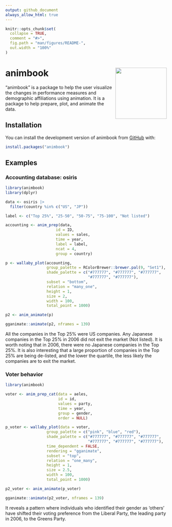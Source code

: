```yaml
---
output: github_document
always_allow_html: true
---
```


<!-- README.md is generated from README.Rmd. Please edit that file -->

```r
knitr::opts_chunk$set(
  collapse = TRUE,
  comment = "#>",
  fig.path = "man/figures/README-",
  out.width = "100%"
)
```

# animbook <img src="man/figures/logo.png" align="right" height="160" alt="" />

<!-- badges: start -->

<!-- badges: end -->

"animbook" is a package to help the user visualize the changes in performance measures and demographic affiliations using animation. It is a package to help prepare, plot, and animate the data.

## Installation

You can install the development version of animbook from [GitHub](https://github.com/KrisanatA/animbook) with:

``` r
install.packages("animbook")
```

## Examples

### Accounting database: osiris

```r
library(animbook)
library(dplyr)
```

```r
data <- osiris |> 
  filter(country %in% c("US", "JP"))

label <- c("Top 25%", "25-50", "50-75", "75-100", "Not listed")

accounting <- anim_prep(data, 
                      id = ID, 
                      values = sales, 
                      time = year, 
                      label = label, 
                      ncat = 4, 
                      group = country)

p <- wallaby_plot(accounting,
                  group_palette = RColorBrewer::brewer.pal(9, "Set1"),
                  shade_palette = c("#777777", "#777777", "#777777",
                                    "#777777", "#777777"),
                  subset = "bottom",
                  relation = "many_one",
                  height = 1,
                  size = 2,
                  width = 100,
                  total_point = 1000)

p2 <- anim_animate(p)

gganimate::animate(p2, nframes = 139)
```

All the companies in the Top 25% were US companies. Any Japanese companies in the Top 25% in 2006 did not exit the market (Not listed). It is worth noting that in 2006, there were no Japanese companies in the Top 25%. It is also interesting that a large proportion of companies in the Top 25% are being de-listed, and the lower the quartile, the less likely the companies are to exit the market.

### Voter behavior

```r
library(animbook)

voter <- anim_prep_cat(data = aeles,
                       id = id,
                       values = party,
                       time = year,
                       group = gender,
                       order = NULL)

p_voter <- wallaby_plot(data = voter,
                  group_palette = c("pink", "blue", "red"),
                  shade_palette = c("#777777", "#777777", "#777777",
                                    "#777777", "#777777", "#777777"),
                  time_dependent = FALSE,
                  rendering = "gganimate",
                  subset = "top",
                  relation = "one_many",
                  height = 1,
                  size = 2.5,
                  width = 100,
                  total_point = 1000)

p2_voter <- anim_animate(p_voter)

gganimate::animate(p2_voter, nframes = 139)
```

It reveals a pattern where individuals who identified their gender as 'others' have shifted their voting preference from the Liberal Party, the leading party in 2006, to the Greens Party.

